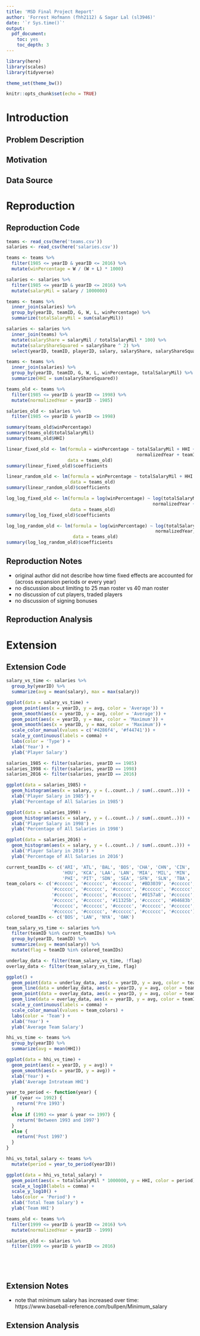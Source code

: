 ```yaml
---
title: 'MSD Final Project Report'
author: 'Forrest Hofmann (fhh2112) & Sagar Lal (sl3946)'
date: '`r Sys.time()`'
output:
  pdf_document:
    toc: yes
    toc_depth: 3
---
```


```r
library(here)
library(scales)
library(tidyverse)

theme_set(theme_bw())

knitr::opts_chunk$set(echo = TRUE)
```

# Introduction

## Problem Description

## Motivation

## Data Source


# Reproduction

## Reproduction Code

```r
teams <- read_csv(here('teams.csv'))
salaries <- read_csv(here('salaries.csv'))
```

```r
teams <- teams %>%
  filter(1985 <= yearID & yearID <= 2016) %>%
  mutate(winPercentage = W / (W + L) * 1000)

salaries <- salaries %>%
  filter(1985 <= yearID & yearID <= 2016) %>%
  mutate(salaryMil = salary / 1000000)
```

```r
teams <- teams %>%
  inner_join(salaries) %>%
  group_by(yearID, teamID, G, W, L, winPercentage) %>%
  summarize(totalSalaryMil = sum(salaryMil))
```

```r
salaries <- salaries %>% 
  inner_join(teams) %>%
  mutate(salaryShare = salaryMil / totalSalaryMil * 100) %>%
  mutate(salaryShareSquared = salaryShare ^ 2) %>%
  select(yearID, teamID, playerID, salary, salaryShare, salaryShareSquared)
```

```r
teams <- teams %>%
  inner_join(salaries) %>%
  group_by(yearID, teamID, G, W, L, winPercentage, totalSalaryMil) %>%
  summarize(HHI = sum(salaryShareSquared))
```

```r
teams_old <- teams %>%
  filter(1985 <= yearID & yearID <= 1998) %>%
  mutate(normalizedYear = yearID - 1985)

salaries_old <- salaries %>%
  filter(1985 <= yearID & yearID <= 1998)
```

```r
summary(teams_old$winPercentage)
summary(teams_old$totalSalaryMil)
summary(teams_old$HHI)
```

```r
linear_fixed_old <- lm(formula = winPercentage ~ totalSalaryMil + HHI +
                                                 normalizedYear + teamID + 0,
                       data = teams_old)
summary(linear_fixed_old)$coefficients
```

```r
linear_random_old <- lm(formula = winPercentage ~ totalSalaryMil + HHI + normalizedYear,
                        data = teams_old)
summary(linear_random_old)$coefficients
```

```r
log_log_fixed_old <- lm(formula = log(winPercentage) ~ log(totalSalaryMil) + log(HHI) +
                                                       normalizedYear + teamID + 0,
                        data = teams_old)
summary(log_log_fixed_old)$coefficients
```

```r
log_log_random_old <- lm(formula = log(winPercentage) ~ log(totalSalaryMil) + log(HHI) +
                                                        normalizedYear,
                         data = teams_old)
summary(log_log_random_old)$coefficients
```

## Reproduction Notes

- original author did not describe how time fixed effects are accounted for (across expansion periods or every year)
- no discussion about limiting to 25 man roster vs 40 man roster
- no discussion of cut players, traded players
- no discussion of signing bonuses

## Reproduction Analysis


# Extension

## Extension Code

```r
salary_vs_time <- salaries %>%
  group_by(yearID) %>%
  summarize(avg = mean(salary), max = max(salary))

ggplot(data = salary_vs_time) +
  geom_point(aes(x = yearID, y = avg, color = 'Average')) +
  geom_smooth(aes(x = yearID, y = avg, color = 'Average')) + 
  geom_point(aes(x = yearID, y = max, color = 'Maximum')) + 
  geom_smooth(aes(x = yearID, y = max, color = 'Maximum')) +
  scale_color_manual(values = c('#4286f4', '#f44741')) +
  scale_y_continuous(labels = comma) + 
  labs(color = 'Type') +
  xlab('Year') +
  ylab('Player Salary')
```

```r
salaries_1985 <- filter(salaries, yearID == 1985)
salaries_1998 <- filter(salaries, yearID == 1998)
salaries_2016 <- filter(salaries, yearID == 2016)

ggplot(data = salaries_1985) +
  geom_histogram(aes(x = salary, y = (..count..) / sum(..count..))) +
  xlab('Player Salary in 1985') +
  ylab('Percentage of All Salaries in 1985')

ggplot(data = salaries_1998) +
  geom_histogram(aes(x = salary, y = (..count..) / sum(..count..))) +
  xlab('Player Salary in 1998') +
  ylab('Percentage of All Salaries in 1998')

ggplot(data = salaries_2016) +
  geom_histogram(aes(x = salary, y = (..count..) / sum(..count..))) +
  xlab('Player Salary in 2016') +
  ylab('Percentage of All Salaries in 2016')
```

```r
current_teamIDs <- c('ARI', 'ATL', 'BAL', 'BOS', 'CHA', 'CHN', 'CIN', 'CLE', 'COL', 'DET',
                     'HOU', 'KCA', 'LAA', 'LAN', 'MIA', 'MIL', 'MIN', 'NYA', 'NYN', 'OAK',
                     'PHI', 'PIT', 'SDN', 'SEA', 'SFN', 'SLN', 'TBA', 'TEX', 'TOR', 'WAS')
team_colors <- c('#cccccc', '#cccccc', '#cccccc', '#BD3039', '#cccccc',
                 '#cccccc', '#cccccc', '#cccccc', '#cccccc', '#cccccc',
                 '#cccccc', '#cccccc', '#cccccc', '#0157a8', '#cccccc',
                 '#cccccc', '#cccccc', '#11325b', '#cccccc', '#04683b',
                 '#cccccc', '#cccccc', '#cccccc', '#cccccc', '#cccccc',
                 '#cccccc', '#cccccc', '#cccccc', '#cccccc', '#cccccc')
colored_teamIDs <- c('BOS', 'LAN', 'NYA', 'OAK')

team_salary_vs_time <- salaries %>%
  filter(teamID %in% current_teamIDs) %>%
  group_by(yearID, teamID) %>%
  summarize(avg = mean(salary)) %>%
  mutate(flag = teamID %in% colored_teamIDs)

underlay_data <- filter(team_salary_vs_time, !flag)
overlay_data <- filter(team_salary_vs_time, flag)

ggplot() +
  geom_point(data = underlay_data, aes(x = yearID, y = avg, color = teamID)) +
  geom_line(data = underlay_data, aes(x = yearID, y = avg, color = teamID)) +
  geom_point(data = overlay_data, aes(x = yearID, y = avg, color = teamID)) +
  geom_line(data = overlay_data, aes(x = yearID, y = avg, color = teamID)) +
  scale_y_continuous(labels = comma) + 
  scale_color_manual(values = team_colors) +
  labs(color = 'Team') +
  xlab('Year') +
  ylab('Average Team Salary')
```

```r
hhi_vs_time <- teams %>%
  group_by(yearID) %>%
  summarize(avg = mean(HHI))

ggplot(data = hhi_vs_time) +
  geom_point(aes(x = yearID, y = avg)) +
  geom_smooth(aes(x = yearID, y = avg)) + 
  xlab('Year') +
  ylab('Average Intrateam HHI')
```

```r
year_to_period <- function(year) {
  if (year <= 1992) {
    return('Pre 1993')
  }
  else if (1993 <= year & year <= 1997) {
    return('Between 1993 and 1997')
  }
  else {
    return('Post 1997')
  }
}

hhi_vs_total_salary <- teams %>%
  mutate(period = year_to_period(yearID))

ggplot(data = hhi_vs_total_salary) +
  geom_point(aes(x = totalSalaryMil * 1000000, y = HHI, color = period)) +
  scale_x_log10(labels = comma) +
  scale_y_log10() +
  labs(color = 'Period') +
  xlab('Total Team Salary') +
  ylab('Team HHI')
```

```r
teams_old <- teams %>%
  filter(1999 <= yearID & yearID <= 2016) %>%
  mutate(normalizedYear = yearID - 1999)

salaries_old <- salaries %>%
  filter(1999 <= yearID & yearID <= 2016)
```

```r
```

```r
```

```r
```

```r
```

## Extension Notes

- note that minimum salary has increased over time: https://www.baseball-reference.com/bullpen/Minimum_salary

## Extension Analysis
